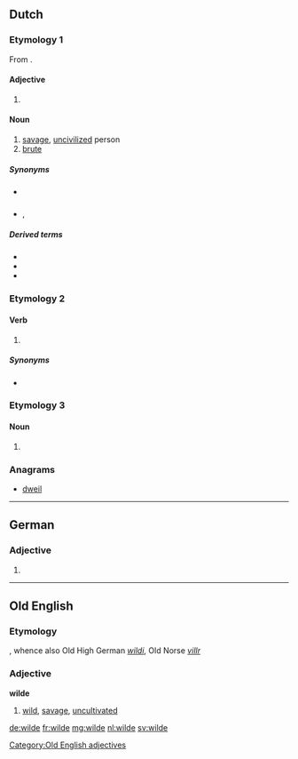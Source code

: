 {{also|Wilde}}
==Dutch==

===Etymology 1===
From {{term|wild|lang=nl}}.

====Adjective====
{{head|nl}}

# {{nl-adj form of|f=infl|wild}}

====Noun====
{{nl-noun-adj}}

# [[savage]], [[uncivilized]] person
# [[brute]]

=====Synonyms=====
* {{sense|savage}} {{l|nl|wildeman}}
* {{sense|brute}} {{l|nl|bruut}}, {{l|nl|woesteling}}

=====Derived terms=====
* {{l|nl|halve wilde}}
* {{l|nl|wildenhorde}}
* {{l|nl|wildenras}}

===Etymology 2===

====Verb====
{{head|nl}}

# {{nl-verb-form|n=sg|t=past|m=ind+subj|willen}}

=====Synonyms=====
* {{l|nl|wou}}

===Etymology 3===

====Noun====
{{nl-noun|f|-|-}}

# {{alternative form of|weelde|lang=nl}}

===Anagrams===
* [[dweil#Dutch|dweil]]

----

==German==

===Adjective===
{{head|de|adjective form}}

# {{inflected form of|wild|lang=de}}

----

==Old English==

===Etymology===
{{etyl|gem-pro|ang}} {{recons|wilþijaz|lang=gem-pro}}, whence also Old High German ''[[wildi]]'', Old Norse ''[[villr]]''

===Adjective===
'''wilde'''

# [[wild]], [[savage]], [[uncultivated]]

[[Category:Old English adjectives]]

[[de:wilde]]
[[fr:wilde]]
[[mg:wilde]]
[[nl:wilde]]
[[sv:wilde]]